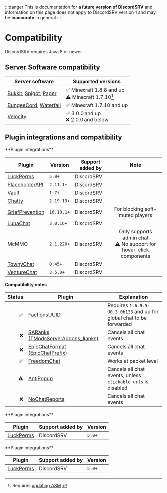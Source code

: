 
:::danger
This is documentation for **a future version of DiscordSRV** and information on this page does not apply to DiscordSRV version 1 and may be **inaccurate** in general
:::

# Compatibility

DiscordSRV requires Java 8 or newer

## Server Software compatibility

| Server software       | Supported versions                                   |
|-----------------------|------------------------------------------------------|
| [Bukkit], [Spigot], [Paper] | ✅ Minecraft 1.8.8 and up<br/>⚠️ Minecraft 1.7.10[^1] |
| [BungeeCord], [Waterfall] | ✅ Minecraft 1.7.10 and up                            |
| [Velocity]              | ✅ 3.0.0 and up<br/>❌ 2.0.0 and below                 |

[^1]: Requires [updating ASM](#) <!-- TODO: fix anchor (faq#asm-update) -->

## Plugin integrations and compatibility

<Tabs>

<TabItem value='server' label='Bukkit, Spigot, Paper'>
**Plugin integrations**

| Plugin | Version | Support added by |                                  Note                                  |
| --- | --- | --- |:----------------------------------------------------------------------:|
| [LuckPerms] | `5.0+` | DiscordSRV |                                                                        |
| [PlaceholderAPI] | `2.11.1+` | DiscordSRV |                                                                        |
| [Vault] | `1.7+` | DiscordSRV |                                                                        |
| [Chatty] | `2.19.13+` | DiscordSRV |                                                                        |
| [GriefPrevention] | `16.18.1+` | DiscordSRV |                    For blocking soft-muted players                     |
| [LunaChat] | `3.0.16+` | DiscordSRV |                                                                        |
| [McMMO] | `2.1.220+` | DiscordSRV | Only supports admin chat<br/>⚠️ No support for hover, click components |
| [TownyChat] | `0.45+` | DiscordSRV |                                                                        |
| [VentureChat] | `3.5.0+` | DiscordSRV |                                                                        |

**Compatibility notes**

| Status | Plugin | Explanation |
|--:|-----------------------------------|---------------------------------------------------------------------|
| ✅ | [FactionsUUID]                    | Requires `1.6.9.5-U0.3.0b133` and up for global chat to be forwarded |
| ❌ | [SARanks (TModsServerAddons_Ranks)] | Cancels all chat events |
| ❌ | [EpicChatFormat (EpicChatPrefix)] | Cancels all chat events |
| ✅ | [FreedomChat]                     | Works at packet level |
| ⚠️ | [AntiPopup]                      | Cancels all chat events, unless `clickable-urls` is disabled |
| ❌ | [NoChatReports]                   | Cancels all chat events |
</TabItem>

<TabItem value='bungee' label='BungeeCord, Waterfall'>
**Plugin integrations**

| Plugin | Support added by | Version |
|---|---|---|
| [LuckPerms] | DiscordSRV | `5.0+` |
</TabItem>

<TabItem value='velocity' label='Velocity'>
**Plugin integrations**

| Plugin | Support added by | Version |
|---|---|---|
| [LuckPerms] | DiscordSRV | `5.0+` |
</TabItem>

</Tabs>

[Bukkit]: https://dev.bukkit.org/
[Spigot]: https://www.spigotmc.org/
[Paper]: https://papermc.io/
[BungeeCord]: https://github.com/SpigotMC/BungeeCord/
[Waterfall]: https://github.com/PaperMC/Waterfall/
[Velocity]: https://github.com/PaperMC/Velocity/

[LuckPerms]: https://luckperms.net/
[PlaceholderAPI]: https://placeholderapi.com/
[Vault]: https://www.spigotmc.org/resources/34315/
[Chatty]: https://www.spigotmc.org/resources/59411/
[GriefPrevention]: https://modrinth.com/plugin/griefprevention/
[LunaChat]: https://github.com/ucchyocean/LunaChat/
[McMMO]: https://www.spigotmc.org/resources/64348/
[TownyChat]: https://www.spigotmc.org/resources/72694/
[VentureChat]: https://www.spigotmc.org/resources/771/
[FactionsUUID]: https://www.spigotmc.org/resources/1035/
[SARanks (TModsServerAddons_Ranks)]: https://www.spigotmc.org/resources/72349/
[EpicChatFormat (EpicChatPrefix)]: https://www.spigotmc.org/resources/56996/
[FreedomChat]: https://modrinth.com/plugin/freedomchat/
[AntiPopup]: https://modrinth.com/plugin/antipopup/
[NoChatReports]: https://www.spigotmc.org/resources/102931/
